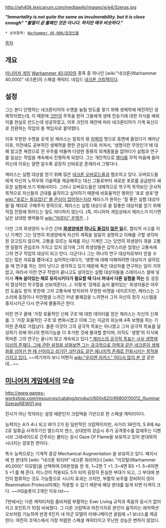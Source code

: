 {{{+1 '''Illuminator Szeras'''}}}
{{{+1 계몽자 제라스}}}

http://wh40k.lexicanum.com/mediawiki/images/e/e4/Szeras.jpg

'' '''"Immortality is not quite the same as invulnerability. but it is close enough"''' ''
'' '''"불멸이 곧 불패인 것은 아니다. 하지만 매우 비슷하다."''' ''

 * 상위항목: [[Warhammer 40,000/등장인물]]

[[목차]]

== 개요 ==
[[미니어처 게임]] [[Warhammer 40,000]]의 종족 중 하나인 [wiki:"네크론(Warhammer 40,000)" 네크론]의 스페셜 캐릭터. 네임드 [[네크론 크립텍]]이다.

== 설정 ==
그는 본디 단명하는 네크론티어의 수명을 늘릴 방도를 찾기 위해 생체학에 매진하던 생체학자였는데, 이 때문에 [[크탄]]의 주목을 받아 그들에게  생체 전송기에 대한 지식을 배워 이를 현실로 만드는데 성공하였고, 이후 크탄의 제안에 따라 네크론티어가 기계 육신으로 전환하는 작업의 총 책임자로 활약했다.

이후 무한한 수명을 갖게 된 제라스는 침묵의 왕 [[자렉]]의 명으로 동면에 들었다가 깨어난 이후, 이전에도 공부하던 생체학을 향한 관심이 더욱 커져서, '생명이란 무엇인가'에 대해 알고픈 욕망으로 전 우주를 떠돌며 다양한 종류의 외계종들을 잡아다가 실험과 연구를 일삼는 작업을 계속해서 진행하게 되었다. 그는 개인적으로 [[엘다]]를 무척 마음에 들어하는데 이유는 알면 알수록 굉장히 신비로운 존재라서 그렇다나.

제라스는 실험 대상을 얻기 위해 많은 [[네크론 오버로드]]들과 협조하고 있다. 오버로드들에게 자신의 노하우와 기술력을 제공해주는 대신 그들로부터 새로운 포로를 공급받아 새로운 실험에 쓰기 위해서이다. 그러나 오버로드들은 대체적으로 학구적 목적보단 군사적 목적으로 자신들의 군대를 움직이고 싶어하기 때문에 비효율적인 행위인 '포로 생포'엔 [[wiki:"포로는 필요없다" 별 관심이 없어하는지라]] 제라스가 원하는 '질 좋은 실험 대상자들'을 제대로 구해주지 못하므로, 제라스는 실험 대상으로 쓸 질좋은 대상자를 얻기 위해 직접 전장에 뛰어드는 일도 마다하지 않는다. (즉, 미니어처 게임상에서 제라스가 이기면 남은 상대방 병력들의 [[wiki:"마루타" 운명]]은...)

다만 그의 희생양이 누구건 간에 '''[[파비우스 바일|희생양에겐]] [[쿠가스|하나도 즐겁지]] [[우리엔 라카스|않은 일]]'''로, 합리적 사고를 지닌 기계인 그는 당연히 희생양에게 자신의 계획을 일일히 설명하고 이해를 구할 생각따윈 갖고있지 않으며, 고통을 모르는 육체를 지닌 기계인 그는 당연히 희생양이 겪을 고통엔 일말의 관심조차 가지고 있지 않기에 그의 희생양들은 갑작스러운 엄청난 고통속에 그의 연구 작업의 대상이 되고 만다. 더군다나 그는 하나의 연구 대상자로부터 얻을 수 있는 많은 자료를 뽑아내고 싶어하는데다가, '생명'에 대해 이해하려면 대상자가 살아있을 때 연구를 하는 것이 낫다고 생각하고 있기 때문에 죽은 대상자를 연구하는 일이 거의 없고, 따라서 이런 연구 작업이 끝나고도 살아있는 실험 대상자들을 스테이시스 셀에 넣어서 '''계속 살아있는 채로 유지시키다가 필요할 때 다시 꺼내서 다른 실험을 하는''' 등 굉장히 열성적인 학구열을 선보여준다(...). 이렇게 '강제로 숨이 붙어있는' 희생자들은 아무런 도움도 받지 못한채 그저 고통속에 방치되어 무한한 비명을 내지르지만, 제라스는 그 소리에 동정이나 미안함을 느끼긴 커녕 불쾌감을 느끼면서 그저 자신의 청각 시스템을 중지시키곤 다시 연구에 몰돌하곤 한다.

이런 연구 끝에 '가장 효율적인 신체 구조'에 대한 데이터를 얻은 제라스는 자신의 신체를 그 '가장 효율적인 구조'로 변화시켰고 이에 그는 지금의 외눈에 4족 보행을 하는 기이한 존재로 거듭났다. 물론 이것이 그의 궁극적 목표는 아니였고 그저 궁극적 목표를 달성하기 위해 하나의 편의기능을 더 추가한 것에 불과할 뿐이며, 아직도 '생명'의 지식에 목마른 그의 연구는 끝나지 않고 계속되고 있다.[[* 제라스의 궁극적 목표는 사실 생명체 이상의 존재다. 그에 관한 설정을 살펴보면 그는 궁극적으로 자렉과 같은 네크론의 생체화를 넘어선 한 때 신이라고 섬기던 크탄과도 같은 에너지적 존재로 진화시키는 목적을 가지고 있다.]]  ~~여기까지 보니 어쩐지 [[wiki:"우리엔 라카스" 어디서 많이 본 것]] 같은데...~~

== [[미니어처 게임]]에서의 모습 ==
http://www.games-workshop.com/resources/catalog/product/600x620/99800110012_IlluminarSzerasNEW01.jpg

전사가 아닌 학자라는 설정 때문인지 크립텍을 기반으로 한 스페셜 캐릭터이다.

능력치는 A가 4나 되고 W가 2가 된 일반적인 크립텍이지만, 사거리 36인치, S 8에 Ap 2로 일류급 사격무기인 엘드리치 렌스, 상대방의 강습시 추가 공격횟수를 없에주는 디펜시브 그레네이드로 간주되는 불타는 응시 Gaze Of Flame을 보유하고 있어 분대와의 시너지는 양호한 편이다.

특수 능력으로는 기계적 증강 Mechanical Augmentation 을 보유하고 있다. 배치시에 한 분대의 [wiki: "네크론 워리어" 네크론 워리어]나 [wiki: "이모탈(Warhammer 40,000)" 이모탈]을 선택하여 D6판정을 한 후, 1~2면 T +1. 3~4면 BS +1. 5~6이면 S +1.를 해 준다. 어느것이 적용되도 5가 되어 굉장히 튼실한 부대가 되고, 그 부대에 본인이 합류하는 것도 가능함으로 시너지 효과는 크지만, 부활의 보주를 장비하지 않아 Reanimation Protocol자체는 적용할 수 없기 때문에 해당 분대를 잃게 되면 타격이 크다. ~~HQ슬롯이 2개인 이유.txt~~ 

7판에서는 다른 캐릭터처럼 좀비처럼 부활하는 Ever Living 규칙과 죽음의 응시가 없어지고 포인트가 10점 비싸졌다. 그 다른 크립텍과 마찬가지로 본인이 움직이는 레저렉션 오브처럼 기능하여 반경 6인치 내 아군 모델의 리애니메이션 굴림에 +1 보너스를 제공한다. 여전히 코덱스에서 가장 저렴한 스페셜 캐릭터이고 무난한 성능은 변하지 않았다.
